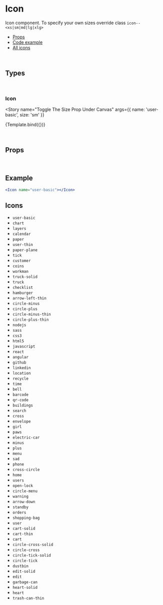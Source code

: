 
<Meta title="Components/Icon" component={Icon} />

# Icon

Icon component. To specify your own sizes override class `icon--<xs|sm|md|lg|xlg>`

- [Props](#props)
- [Code example](#example)
- [All icons](#icons)

<br />

## Types

<br />


### Icon

<Story
  name="Toggle The Size Prop Under Canvas"
  args={{
    name: 'user-basic',
    size: 'sm'
  }}
>
  {Template.bind({})}
</Story>

<br />

## Props

<ArgsTable of={Icon} />

<br />

## Example

```jsx
<Icon name="user-basic"></Icon>
```

## Icons

- `user-basic` <Icon name="user-basic" size="lg"></Icon>
- `chart` <Icon name="chart" size="lg"></Icon>
- `layers` <Icon name="layers" size="lg"></Icon>
- `calendar` <Icon name="calendar" size="lg"></Icon>
- `paper` <Icon name="paper" size="lg"></Icon>
- `user-thin` <Icon name="user-thin" size="lg"></Icon>
- `paper-plane` <Icon name="paper-plane" size="lg"></Icon>
- `tick` <Icon name="tick" size="lg"></Icon>
- `customer` <Icon name="customer" size="lg"></Icon>
- `coins` <Icon name="coins" size="lg"></Icon>
- `workman` <Icon name="workman" size="lg"></Icon>
- `truck-solid` <Icon name="truck-solid" size="lg"></Icon>
- `truck` <Icon name="truck" size="lg"></Icon>
- `checklist` <Icon name="checklist" size="lg"></Icon>
- `hamburger` <Icon name="hamburger" size="lg"></Icon>
- `arrow-left-thin` <Icon name="arrow-left-thin" size="lg"></Icon>
- `circle-minus` <Icon name="circle-minus" size="lg"></Icon>
- `circle-plus` <Icon name="circle-plus" size="lg"></Icon>
- `circle-minus-thin` <Icon name="circle-minus-thin" size="lg"></Icon>
- `circle-plus-thin` <Icon name="circle-plus-thin" size="lg"></Icon>
- `nodejs` <Icon name="nodejs" size="lg"></Icon>
- `sass` <Icon name="sass" size="lg"></Icon>
- `css3` <Icon name="css3" size="lg"></Icon>
- `html5` <Icon name="html5" size="lg"></Icon>
- `javascript` <Icon name="javascript" size="lg"></Icon>
- `react` <Icon name="react" size="lg"></Icon>
- `angular` <Icon name="angular" size="lg"></Icon>
- `github` <Icon name="github" size="lg"></Icon>
- `linkedin` <Icon name="linkedin" size="lg"></Icon>
- `location` <Icon name="location" size="lg"></Icon>
- `recycle` <Icon name="recycle" size="lg"></Icon>
- `time` <Icon name="time" size="lg"></Icon>
- `bell` <Icon name="bell" size="lg"></Icon>
- `barcode` <Icon name="barcode" size="lg"></Icon>
- `qr-code` <Icon name="qr-code" size="lg"></Icon>
- `buildings` <Icon name="building" size="lg"></Icon>
- `search` <Icon name="search" size="lg"></Icon>
- `cross` <Icon name="cross" size="lg"></Icon>
- `envelope` <Icon name="envelope" size="lg"></Icon>
- `girl` <Icon name="girl" size="lg"></Icon>
- `paws` <Icon name="paws" size="lg"></Icon>
- `electric-car` <Icon name="electric-car" size="lg"></Icon>
- `minus` <Icon name="minus" size="lg"></Icon>
- `plus` <Icon name="plus" size="lg"></Icon>
- `menu` <Icon name="menu" size="lg"></Icon>
- `sad` <Icon name="sad" size="lg"></Icon>
- `phone` <Icon name="phone" size="lg"></Icon>
- `cross-circle` <Icon name="cross-circle" size="lg"></Icon>
- `home` <Icon name="home" size="lg"></Icon>
- `users` <Icon name="users" size="lg"></Icon>
- `open-lock` <Icon name="open-lock" size="lg"></Icon>
- `circle-menu` <Icon name="circle-menu" size="lg"></Icon>
- `warning` <Icon name="warning" size="lg"></Icon>
- `arrow-down` <Icon name="arrow-down" size="lg"></Icon>
- `standby` <Icon name="standby" size="lg"></Icon>
- `orders` <Icon name="orders" size="lg"></Icon>
- `shopping-bag` <Icon name="shopping-bag" size="lg"></Icon>
- `user` <Icon name="user" size="lg"></Icon>
- `cart-solid` <Icon name="cart-solid" size="lg"></Icon>
- `cart-thin` <Icon name="cart-thin" size="lg"></Icon>
- `cart` <Icon name="cart" size="lg"></Icon>
- `circle-cross-solid` <Icon name="circle-cross-solid" size="lg"></Icon>
- `circle-cross` <Icon name="circle-cross" size="lg"></Icon>
- `circle-tick-solid` <Icon name="circle-tick-solid" size="lg"></Icon>
- `circle-tick` <Icon name="circle-tick" size="lg"></Icon>
- `dustbin` <Icon name="dustbin" size="lg"></Icon>
- `edit-solid` <Icon name="edit-solid" size="lg"></Icon>
- `edit` <Icon name="edit" size="lg"></Icon>
- `garbage-can` <Icon name="garbage-can" size="lg"></Icon>
- `heart-solid` <Icon name="heart-solid" size="lg"></Icon>
- `heart` <Icon name="heart" size="lg"></Icon>
- `trash-can-thin` <Icon name="trash-can-thin" size="lg"></Icon>
